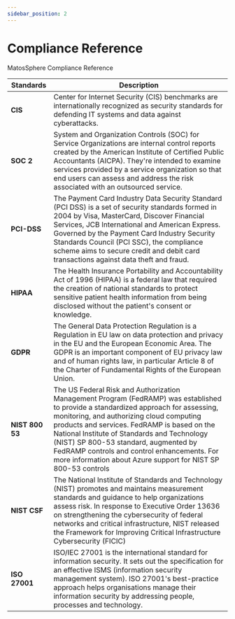 ```yaml
---
sidebar_position: 2
---
```


# Compliance Reference

MatosSphere Compliance Reference

| Standards | Description |
| ----------- | ----------- |
| **CIS** | Center for Internet Security (CIS) benchmarks are internationally recognized as security standards for defending IT systems and data against cyberattacks. |
| **SOC 2** | System and Organization Controls (SOC) for Service Organizations are internal control reports created by the American Institute of Certified Public Accountants (AICPA). They're intended to examine services provided by a service organization so that end users can assess and address the risk associated with an outsourced service. |
| **PCI-DSS** | The Payment Card Industry Data Security Standard (PCI DSS) is a set of security standards formed in 2004 by Visa, MasterCard, Discover Financial Services, JCB International and American Express. Governed by the Payment Card Industry Security Standards Council (PCI SSC), the compliance scheme aims to secure credit and debit card transactions against data theft and fraud. |
| **HIPAA** | The Health Insurance Portability and Accountability Act of 1996 (HIPAA) is a federal law that required the creation of national standards to protect sensitive patient health information from being disclosed without the patient's consent or knowledge. |
| **GDPR** | The General Data Protection Regulation is a Regulation in EU law on data protection and privacy in the EU and the European Economic Area. The GDPR is an important component of EU privacy law and of human rights law, in particular Article 8 of the Charter of Fundamental Rights of the European Union. |
| **NIST 800 53** | The US Federal Risk and Authorization Management Program (FedRAMP) was established to provide a standardized approach for assessing, monitoring, and authorizing cloud computing products and services. FedRAMP is based on the National Institute of Standards and Technology (NIST) SP 800-53 standard, augmented by FedRAMP controls and control enhancements. For more information about Azure support for NIST SP 800-53 controls |
| **NIST CSF** | The National Institute of Standards and Technology (NIST) promotes and maintains measurement standards and guidance to help organizations assess risk. In response to Executive Order 13636 on strengthening the cybersecurity of federal networks and critical infrastructure, NIST released the Framework for Improving Critical Infrastructure Cybersecurity (FICIC) |
| **ISO 27001** | ISO/IEC 27001 is the international standard for information security. It sets out the specification for an effective ISMS (information security management system). ISO 27001's best-practice approach helps organisations manage their information security by addressing people, processes and technology. |
